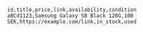 ```csv
id,title,price,link,availability,condition
aBCd1123,Samsung Galaxy S8 Black 128G,100 SEK,https://example.com/link,in_stock,used
```